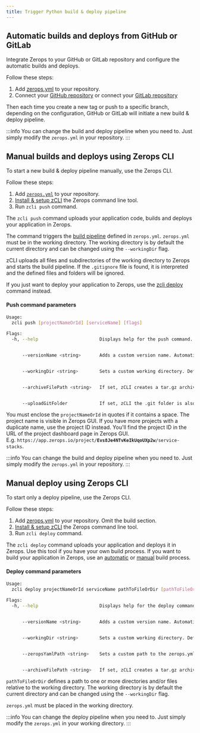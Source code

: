```yaml
---
title: Trigger Python build & deploy pipeline
---
```


## Automatic builds and deploys from GitHub or GitLab
Integrate Zerops to your GitHub or GitLab repository and configure the automatic builds and deploys.

Follow these steps:
1. Add [zerops.yml](/python/how-to/build-pipeline#add-zeropsyml-to-your-repository) to your repository.
2. Connect your [GitHub repository](/references/github-integration) or connect your [GitLab repository](/references/gitlab-integration)

Then each time you create a new tag or push to a specific branch, depending on the configuration, GitHub or GitLab will initiate a new build & deploy pipeline.

:::info
You can change the build and deploy pipeline when you need to. Just simply modify the <code>zerops.yml</code> in your repository.
:::

## Manual builds and deploys using Zerops CLI
To start a new build & deploy pipeline manually, use the Zerops CLI.

Follow these steps:
1. Add <a href="/python/how-to/build-pipeline#add-zeropsyml-to-your-repository"><code>zerops.yml</code></a> to your repository.
2. [Install & setup zCLI](/references/cli) the Zerops command line tool.
3. Run `zcli push` command.

The `zcli push` command uploads your application code, builds and deploys your application in Zerops.

The command triggers the [build pipeline](/python/how-to/build-pipeline) defined in `zerops.yml`. `zerops.yml` must be in the working directory. The working directory is by default the current directory and can be changed using the `--workingDir` flag.

zCLI uploads all files and subdirectories of the working directory to Zerops and starts the build pipeline. If the `.gitignore` file is found, it is interpreted and the defined files and folders will be ignored.

If you just want to deploy your application to Zerops, use the [zcli deploy](#manual-deploy-using-zerops-cli) command instead.

#### Push command parameters

```sh
Usage:
  zcli push [projectNameOrId] [serviceName] [flags]

Flags:
  -h, --help                       Displays help for the push command.


      --versionName <string>       Adds a custom version name. Automatically filled if the VERSIONNAME environment variable exists.


      --workingDir <string>        Sets a custom working directory. Default working directory is the current directory.


      --archiveFilePath <string>   If set, zCLI creates a tar.gz archive with the application code in the required path relative to the working directory. By default, no archive is created.


      --uploadGitFolder            If set, zCLI the .git folder is also uploaded. By default, the .git folder is ignored.
```

You must enclose the `projectNameOrId` in quotes if it contains a space. The project name is visible in Zerops GUI. If you have more projects with a duplicate name, use the project ID instead. You'll find the project ID in the URL of the project dashboard page in Zerops GUI.<br/>E.g. <code>https://app&#46;zerops.io/project/<b>Evs8Je4NTvKeIkUqoUXp2w</b>/service-stacks</code>.

:::info
You can change the build and deploy pipeline when you need to. Just simply modify the <code>zerops.yml</code> in your repository.
:::

## Manual deploy using Zerops CLI
To start only a deploy pipeline, use the Zerops CLI.

Follow these steps:
1. Add [zerops.yml](/python/how-to/build-pipeline#add-zeropsyml-to-your-repository) to your repository. Omit the build section.
2. [Install & setup zCLI](/references/cli) the Zerops command line tool.
3. Run `zcli deploy` command.

The `zcli deploy` command uploads your application and deploys it in Zerops. Use this tool if you have your own build process. If you want to build your application in Zerops, use an [automatic](#automatic-builds-and-deploys-from-github-or-gitlab) or [manual](#manual-builds-and-deploys-using-zerops-cli) build process.

#### Deploy command parameters
```sh
Usage:
  zcli deploy projectNameOrId serviceName pathToFileOrDir [pathToFileOrDir] [flags]

Flags:
  -h, --help                       Displays help for the deploy command.


      --versionName <string>       Adds a custom version name. Automatically filled if the ZCLI_VERSION_NAMEVERSIONNAME environment variable exists.


      --workingDir <string>        Sets a custom working directory. Default working directory is the current directory.


      --zeropsYamlPath <string>    Sets a custom path to the zerops.yml file relative to the working directory. By default zCLI looks for zerops.yml in the working directory.


      --archiveFilePath <string>   If set, zCLI creates a tar.gz archive with the deployed files in the required path relative to the working directory. By default no archive is created.
```

`pathToFileOrDir` defines a path to one or more directories and/or files relative to the working directory. The working directory is by default the current directory and can be changed using the `--workingDir` flag.

`zerops.yml` must be placed in the working directory.

:::info
You can change the deploy pipeline when you need to. Just simply modify the <code>zerops.yml</code> in your working directory.
:::




